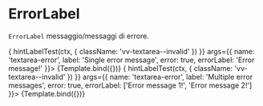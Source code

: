 

<Meta title="Components/Textarea/Props/ErrorLabel" component={VvTextarea} />

# ErrorLabel

`ErrorLabel` messaggio/messaggi di errore.

<Canvas>
	<Story
		name="Error"
		play={async (ctx) => {
			hintLabelTest(ctx, {
				className: 'vv-textarea--invalid'
			})
		}}
		args={{
			name: 'textarea-error',
			label: 'Single error message',
			error: true,
			errorLabel: 'Error message!'
		}}>
		{Template.bind({})}
	</Story>
</Canvas>

<Canvas>
	<Story
		name="Errors"
		play={async (ctx) => {
			hintLabelTest(ctx, {
				className: 'vv-textarea--invalid'
			})
		}}
		args={{
			name: 'textarea-error',
			label: 'Multiple error messages',
			error: true,
			errorLabel: ['Error message 1!', 'Error message 2!']
		}}>
		{Template.bind({})}
	</Story>
</Canvas>
